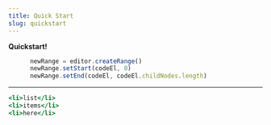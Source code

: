 ```yaml
---
title: Quick Start
slug: quickstart
---
```

**Quickstart!**

```jsx
      newRange = editor.createRange()
      newRange.setStart(codeEl, 0)
      newRange.setEnd(codeEl, codeEl.childNodes.length)
```

****

```jsx
<li>list</li>
<li>items</li>
<li>here</li>
```
